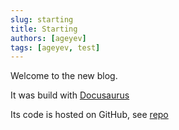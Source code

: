 ```yaml
---
slug: starting
title: Starting
authors: [ageyev]
tags: [ageyev, test]
---
```


Welcome to the new blog.

It was build with [Docusaurus](https://docusaurus.io)

Its code is hosted on GitHub, see [repo](https://github.com/ageyev/ageyev.github.io/)
